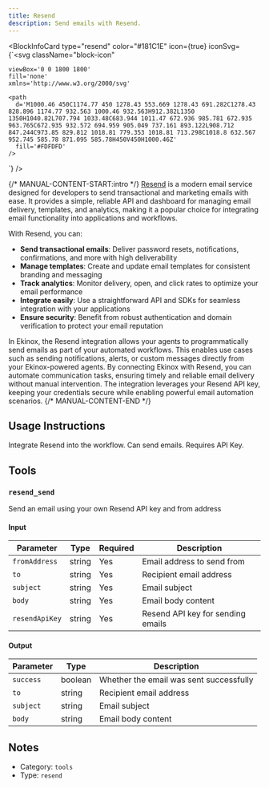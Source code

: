 ```yaml
---
title: Resend
description: Send emails with Resend.
---
```



<BlockInfoCard 
  type="resend"
  color="#181C1E"
  icon={true}
  iconSvg={`<svg className="block-icon"
    
    
    
    viewBox='0 0 1800 1800'
    fill='none'
    xmlns='http://www.w3.org/2000/svg'
  >
    <path
      d='M1000.46 450C1174.77 450 1278.43 553.669 1278.43 691.282C1278.43 828.896 1174.77 932.563 1000.46 932.563H912.382L1350 1350H1040.82L707.794 1033.48C683.944 1011.47 672.936 985.781 672.935 963.765C672.935 932.572 694.959 905.049 737.161 893.122L908.712 847.244C973.85 829.812 1018.81 779.353 1018.81 713.298C1018.8 632.567 952.745 585.78 871.095 585.78H450V450H1000.46Z'
      fill='#FDFDFD'
    />
  </svg>`}
/>

{/* MANUAL-CONTENT-START:intro */}
[Resend](https://resend.com/) is a modern email service designed for developers to send transactional and marketing emails with ease. It provides a simple, reliable API and dashboard for managing email delivery, templates, and analytics, making it a popular choice for integrating email functionality into applications and workflows.

With Resend, you can:

- **Send transactional emails**: Deliver password resets, notifications, confirmations, and more with high deliverability
- **Manage templates**: Create and update email templates for consistent branding and messaging
- **Track analytics**: Monitor delivery, open, and click rates to optimize your email performance
- **Integrate easily**: Use a straightforward API and SDKs for seamless integration with your applications
- **Ensure security**: Benefit from robust authentication and domain verification to protect your email reputation

In Ekinox, the Resend integration allows your agents to programmatically send emails as part of your automated workflows. This enables use cases such as sending notifications, alerts, or custom messages directly from your Ekinox-powered agents. By connecting Ekinox with Resend, you can automate communication tasks, ensuring timely and reliable email delivery without manual intervention. The integration leverages your Resend API key, keeping your credentials secure while enabling powerful email automation scenarios.
{/* MANUAL-CONTENT-END */}


## Usage Instructions

Integrate Resend into the workflow. Can send emails. Requires API Key.



## Tools

### `resend_send`

Send an email using your own Resend API key and from address

#### Input

| Parameter | Type | Required | Description |
| --------- | ---- | -------- | ----------- |
| `fromAddress` | string | Yes | Email address to send from |
| `to` | string | Yes | Recipient email address |
| `subject` | string | Yes | Email subject |
| `body` | string | Yes | Email body content |
| `resendApiKey` | string | Yes | Resend API key for sending emails |

#### Output

| Parameter | Type | Description |
| --------- | ---- | ----------- |
| `success` | boolean | Whether the email was sent successfully |
| `to` | string | Recipient email address |
| `subject` | string | Email subject |
| `body` | string | Email body content |



## Notes

- Category: `tools`
- Type: `resend`

